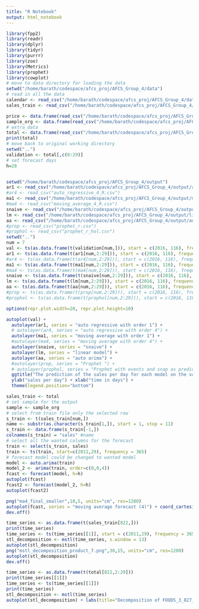 ```yaml
---
title: "R Notebook"
output: html_notebook
---
```

```r
library(fpp2)
library(readr)
library(dplyr)
library(tidyr)
library(purrr)
library(zoo)
library(Metrics)
library(prophet)
library(cowplot)
# move to data directory for loading the data
setwd("/home/barath/codespace/afcs_proj/AFCS_Group_4/data")
# read in all the data
calendar <- read_csv("/home/barath/codespace/afcs_proj/AFCS_Group_4/data/calendar_afcs2022.csv")
sales_train <- read_csv("/home/barath/codespace/afcs_proj/AFCS_Group_4/data/sales_train_validation_afcs2022.csv")

price <- data.frame(read_csv("/home/barath/codespace/afcs_proj/AFCS_Group_4/data/sell_prices_afcs2022.csv"))
sample_org <- data.frame(read_csv("/home/barath/codespace/afcs_proj/AFCS_Group_4/data/sample_submission_afcs2022.csv"))
# extra_data
total <- data.frame(read_csv("/home/barath/codespace/afcs_proj/AFCS_Group_4/data/sales_test_validation_afcs2022.csv"))
print(total)
# move back to original working directory
setwd("..")
validation <- total[,c(0:29)]
# set forecast days
h=28
```

```{}
```

```r
setwd("/home/barath/codespace/afcs_proj/AFCS_Group_4/output")
ar1 <- read_csv("/home/barath/codespace/afcs_proj/AFCS_Group_4/output/auto_regressive1.csv")
#ar4 <- read_csv("auto_regressive_4_R.csv")
ma1 <- read_csv("/home/barath/codespace/afcs_proj/AFCS_Group_4/output/moving_avg1.csv")
#ma4 <- read_csv("moving_average_4_R.csv")
snaive <- read_csv("/home/barath/codespace/afcs_proj/AFCS_Group_4/output/snaive.csv")
lm <- read_csv("/home/barath/codespace/afcs_proj/AFCS_Group_4/output/linear_model_out.csv")
aa <- read_csv("/home/barath/codespace/afcs_proj/AFCS_Group_4/output/auto_arima.csv")
#prop <- read_csv("prophet_r.csv")
#prophol <- read_csv("prophet_r_hol.csv")
setwd("..")  
num = 7 
val <- ts(as.data.frame(t(validation[num,])), start = c(2016, 116), frequency = 365.25)
ar1 <- ts(as.data.frame(t(ar1[num,2:29])), start = c(2016, 116), frequency = 365.25)
#ar4 <- ts(as.data.frame(t(ar4[num,2:29])), start = c(2016, 116), frequency = 365.25)
ma1 <- ts(as.data.frame(t(ma1[num,2:29])), start = c(2016, 116), frequency = 365.25)
#ma4 <- ts(as.data.frame(t(ma4[num,2:29])), start = c(2016, 116), frequency = 365.25)
snaive <- ts(as.data.frame(t(snaive[num,2:29])), start = c(2016, 116), frequency = 365.25)
lm <- ts(as.data.frame(t(lm[num,2:29])), start = c(2016, 116), frequency = 365.25)
aa <- ts(as.data.frame(t(aa[num,2:29])), start = c(2016, 116), frequency = 365.25)
#prop <- ts(as.data.frame(t(prop[num,2:29])), start = c(2016, 116), frequency = 365.25)
#prophol <- ts(as.data.frame(t(prophol[num,2:29])), start = c(2016, 116), frequency = 365.25)
```

```r
options(repr.plot.width=20, repr.plot.height=10)
```

```r
autoplot(val) + 
  autolayer(ar1, series = "auto regressive with order 1") + 
  # autolayer(ar4, series = "auto regressive with order 4") + 
  autolayer(ma1, series = "moving average with order 1") + 
  #autolayer(ma4, series = "moving average with order 4") +
  autolayer(snaive, series = "snaive") + 
  autolayer(lm, series = "linear model") + 
  autolayer(aa, series = "auto arima") + 
  #autolayer(prop, series = "Prophet ") + 
  # autolayer(prophol, series = "Prophet with events and snap as predictors") + 
  ggtitle("The prediction of the sales per day for each model on the validation data") + 
  ylab("sales per day") + xlab("time in days") +
  theme(legend.position="bottom")
```

```r
sales_train <- total
# set sample for the output
sample <- sample_org
# select from train file only the selected row
s_train <- t(sales_train[num,])
name <- substr(as.character(s_train[1,]), start = 1, stop = 11)
s_train <- data.frame(s_train[-1,])
colnames(s_train) = "sales" #name
# select all the wanted columns for the forecast
train <- select(s_train, sales)
train <- ts(train, start=c(2011,29), frequency = 365)
# forecast model could be changed to wanted model
model <- auto.arima(train)
model_2 <- arima(train, order=c(0,0,4))
fcast <- forecast(model, h=h)
autoplot(fcast)
fcast2 <- forecast(model_2, h=h)
autoplot(fcast2)
```

```r
png("ma4_final_smaller",10,5, units="cm", res=1200)
autoplot(fcast, series = "moving average forecast (4)") + coord_cartesian(xlim = c(2016.0,2016.4))
dev.off()
```

```r

time_series <- as.data.frame(t(sales_train[822,]))
print(time_series)
time_series <- ts(time_series[[1]], start = c(2011,29), frequency = 365.25)
stl_decomposition <- mstl(time_series, s.window = 13)
autoplot(stl_decomposition)
png("mstl_decomposition_product_7.png",30,15, units="cm", res=1200)
autoplot(stl_decomposition)
dev.off()
```

```r
time_series <- as.data.frame(t(total[822,2:29]))
print(time_series[[1]])
time_series <- ts(time_series[[1]])
print(time_series)
stl_decomposition <- mstl(time_series)
autoplot(stl_decomposition) + labs(title="Decomposition of FOODS_3_827_TX_3_validation from Test Set")
```
